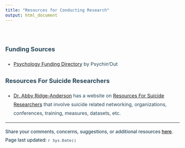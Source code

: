 ```yaml
---
title: "Resources for Conducting Research"
output: html_document
---
```


<style>
  .title{
    color: #294759;
    margin-bottom: -1%;
    font-size: 18pt
  }
  body {
    font-size: 12pt;
    color: #294759;
    line-height: 1.8em;
  }
  h4 {
    font-size: 15pt;
    margin-bottom: 20px;
  }
</style>

<br>


#### **Funding Sources**

* [Psychology Funding Directory](https://docs.google.com/spreadsheets/d/1b5jf-CWuj-qVNf4LBV__36nIxSHIftVQHFvjI-wm_3o/edit#gid=0) by Psychin'Out


#### **Resources For Suicide Researchers**

* [Dr. Abby Ridge-Anderson](https://twitter.com/AbbyAraCUA) has a website on [Resources For Suicide Researchers](https://abbyraphd.github.io/SRSToolbox/resources.html) that involve suicide related networking, organizations, conferences, training, measures, datasets, etc. 









---
<p style = "font-size: 11.5pt; font-weight: 500">Share your comments, concerns, suggestions, or additional resources [here](https://forms.gle/DQfojqWRTGQ8mjq2A).   
Page last updated: `r Sys.Date()`</p>